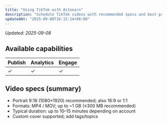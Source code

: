 ```yaml
---
title: "Using TikTok with Aitoearn"
description: "Schedule TikTok videos with recommended specs and best practices."
updatedAt: "2025-09-08T16:15:14+08:00"
---
```

<!-- UPDATED_AT -->
_Updated: 2025-09-08_

## Available capabilities

| Publish | Analytics | Engage |
| --- | --- | --- |
| ✓ | ✓ | ✓ |

## Video specs (summary)

- Portrait 9:16 (1080×1920) recommended; also 16:9 or 1:1
- Formats: MP4 / MOV; up to ~1 GB (≤300 MB recommended)
- Typical duration: up to 10–15 minutes depending on account
- Custom cover supported; add tags/topics